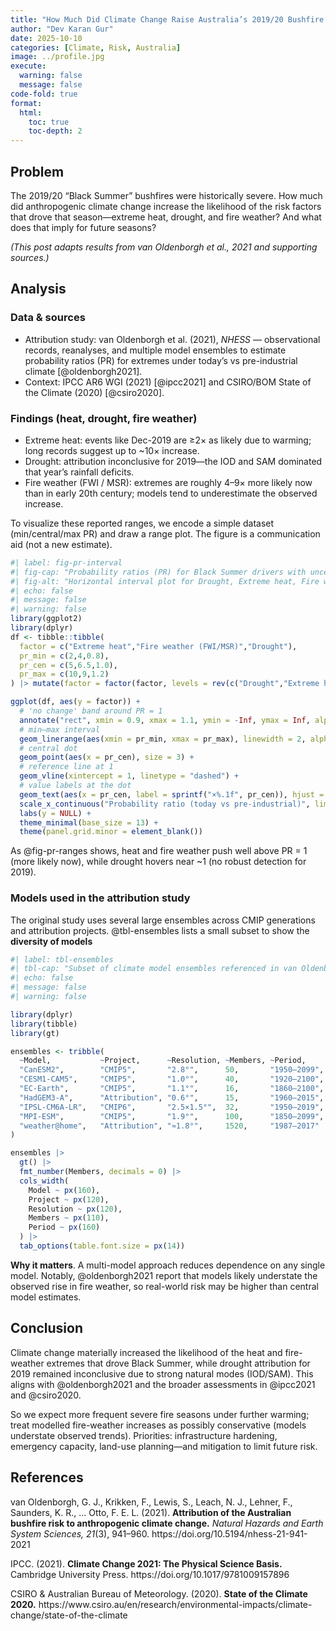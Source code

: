```yaml
---
title: "How Much Did Climate Change Raise Australia’s 2019/20 Bushfire Risk?"
author: "Dev Karan Gur"
date: 2025-10-10
categories: [Climate, Risk, Australia]
image: ../profile.jpg
execute:
  warning: false
  message: false
code-fold: true
format:
  html:
    toc: true
    toc-depth: 2
---
```


## Problem

The 2019/20 “Black Summer” bushfires were historically severe. How much did anthropogenic climate change increase the likelihood of the risk factors that drove that season—extreme heat, drought, and fire weather? And what does that imply for future seasons?

*(This post adapts results from van Oldenborgh et al., 2021 and supporting sources.)*

## Analysis

### Data & sources

- Attribution study: van Oldenborgh et al. (2021), *NHESS* — observational records, reanalyses, and multiple model ensembles to estimate probability ratios (PR) for extremes under today’s vs pre-industrial climate [@oldenborgh2021].  
- Context: IPCC AR6 WGI (2021) [@ipcc2021] and CSIRO/BOM State of the Climate (2020) [@csiro2020].

### Findings (heat, drought, fire weather)

- Extreme heat: events like Dec-2019 are ≥2× as likely due to warming; long records suggest up to ~10× increase.  
- Drought: attribution inconclusive for 2019—the IOD and SAM dominated that year’s rainfall deficits.  
- Fire weather (FWI / MSR): extremes are roughly 4–9× more likely now than in early 20th century; models tend to underestimate the observed increase.

To visualize these reported ranges, we encode a simple dataset (min/central/max PR) and draw a range plot. The figure is a communication aid (not a new estimate).



```r
#| label: fig-pr-interval
#| fig-cap: "Probability ratios (PR) for Black Summer drivers with uncertainty. The light band marks 'no clear change' around PR≈1; values to the right indicate higher likelihood in today's climate."
#| fig-alt: "Horizontal interval plot for Drought, Extreme heat, Fire weather showing min–max ranges, dots for central values, and a shaded band around PR=1."
#| echo: false
#| message: false
#| warning: false
library(ggplot2)
library(dplyr)
df <- tibble::tibble(
  factor = c("Extreme heat","Fire weather (FWI/MSR)","Drought"),
  pr_min = c(2,4,0.8),
  pr_cen = c(5,6.5,1.0),
  pr_max = c(10,9,1.2)
) |> mutate(factor = factor(factor, levels = rev(c("Drought","Extreme heat","Fire weather (FWI/MSR)"))))

ggplot(df, aes(y = factor)) +
  # 'no change' band around PR = 1
  annotate("rect", xmin = 0.9, xmax = 1.1, ymin = -Inf, ymax = Inf, alpha = 0.08) +
  # min–max interval
  geom_linerange(aes(xmin = pr_min, xmax = pr_max), linewidth = 2, alpha = 0.6) +
  # central dot
  geom_point(aes(x = pr_cen), size = 3) +
  # reference line at 1
  geom_vline(xintercept = 1, linetype = "dashed") +
  # value labels at the dot
  geom_text(aes(x = pr_cen, label = sprintf("×%.1f", pr_cen)), hjust = -0.2, size = 3.6) +
  scale_x_continuous("Probability ratio (today vs pre-industrial)", limits = c(0.5, 10.5), breaks = c(0.5,1,2,4,6,8,10)) +
  labs(y = NULL) +
  theme_minimal(base_size = 13) +
  theme(panel.grid.minor = element_blank())

```
As @fig-pr-ranges shows, heat and fire weather push well above PR = 1 (more likely now), while drought hovers near ~1 (no robust detection for 2019).

### Models used in the attribution study
The original study uses several large ensembles across CMIP generations and attribution projects. @tbl-ensembles lists a small subset to show the **diversity of models**

```r
#| label: tbl-ensembles
#| tbl-cap: "Subset of climate model ensembles referenced in van Oldenborgh et al. (2021), illustrating diversity across projects and ensemble sizes."
#| echo: false
#| message: false
#| warning: false

library(dplyr)
library(tibble)
library(gt)

ensembles <- tribble(
  ~Model,           ~Project,      ~Resolution, ~Members, ~Period,
  "CanESM2",        "CMIP5",       "2.8°",      50,       "1950–2099",
  "CESM1-CAM5",     "CMIP5",       "1.0°",      40,       "1920–2100",
  "EC-Earth",       "CMIP5",       "1.1°",      16,       "1860–2100",
  "HadGEM3-A",      "Attribution", "0.6°",      15,       "1960–2015",
  "IPSL-CM6A-LR",   "CMIP6",       "2.5×1.5°",  32,       "1950–2019",
  "MPI-ESM",        "CMIP5",       "1.9°",      100,      "1850–2099",
  "weather@home",   "Attribution", "≈1.8°",     1520,     "1987–2017"
)

ensembles |>
  gt() |>
  fmt_number(Members, decimals = 0) |>
  cols_width(
    Model ~ px(160),
    Project ~ px(120),
    Resolution ~ px(120),
    Members ~ px(110),
    Period ~ px(160)
  ) |>
  tab_options(table.font.size = px(14))
```
**Why it matters**. A multi-model approach reduces dependence on any single model. Notably, @oldenborgh2021 report that models likely understate the observed rise in fire weather, so real-world risk may be higher than central model estimates.

## Conclusion

Climate change materially increased the likelihood of the heat and fire-weather extremes that drove Black Summer, while drought attribution for 2019 remained inconclusive due to strong natural modes (IOD/SAM). This aligns with @oldenborgh2021 and the broader assessments in @ipcc2021 and @csiro2020.

So we expect more frequent severe fire seasons under further warming; treat modelled fire-weather increases as possibly conservative (models understate observed trends). Priorities: infrastructure hardening, emergency capacity, land-use planning—and mitigation to limit future risk.

## References

van Oldenborgh, G. J., Krikken, F., Lewis, S., Leach, N. J., Lehner, F., Saunders, K. R., … Otto, F. E. L. (2021).
**Attribution of the Australian bushfire risk to anthropogenic climate change.**
*Natural Hazards and Earth System Sciences, 21*(3), 941–960. https://doi.org/10.5194/nhess-21-941-2021

IPCC. (2021).
**Climate Change 2021: The Physical Science Basis.**
Cambridge University Press. https://doi.org/10.1017/9781009157896

CSIRO & Australian Bureau of Meteorology. (2020).
**State of the Climate 2020.**
https://www.csiro.au/en/research/environmental-impacts/climate-change/state-of-the-climate

